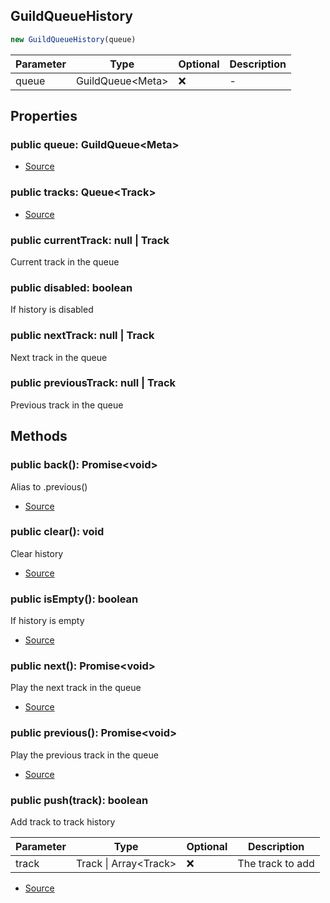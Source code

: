 ## GuildQueueHistory

```typescript
new GuildQueueHistory(queue)
```
| Parameter | Type | Optional | Description |
| ----------- | ----------- | ----------- | ----------- |
| queue | GuildQueue\<Meta> | ❌ | - |

## Properties
### public  queue: GuildQueue\<Meta>
- [Source](https://github.com/Androz2091/discord-player/blob/4177c53/packages/discord-player/src/Structures/GuildQueueHistory.ts#L7)
### public  tracks: Queue\<Track>
- [Source](https://github.com/Androz2091/discord-player/blob/4177c53/packages/discord-player/src/Structures/GuildQueueHistory.ts#L6)
### public  currentTrack: null \| Track
Current track in the queue
### public  disabled: boolean
If history is disabled
### public  nextTrack: null \| Track
Next track in the queue
### public  previousTrack: null \| Track
Previous track in the queue
## Methods
### public  back(): Promise\<void>
Alias to <GuildQueueHistory>.previous()





- [Source](https://github.com/Androz2091/discord-player/blob/4177c53/packages/discord-player/src/Structures/GuildQueueHistory.ts#L92)
### public  clear(): void
Clear history





- [Source](https://github.com/Androz2091/discord-player/blob/4177c53/packages/discord-player/src/Structures/GuildQueueHistory.ts#L58)
### public  isEmpty(): boolean
If history is empty





- [Source](https://github.com/Androz2091/discord-player/blob/4177c53/packages/discord-player/src/Structures/GuildQueueHistory.ts#L41)
### public  next(): Promise\<void>
Play the next track in the queue





- [Source](https://github.com/Androz2091/discord-player/blob/4177c53/packages/discord-player/src/Structures/GuildQueueHistory.ts#L65)
### public  previous(): Promise\<void>
Play the previous track in the queue





- [Source](https://github.com/Androz2091/discord-player/blob/4177c53/packages/discord-player/src/Structures/GuildQueueHistory.ts#L77)
### public  push(track): boolean
Add track to track history




| Parameter | Type | Optional | Description |
| ----------- | ----------- | ----------- | ----------- |
| track | Track \| Array\<Track> | ❌ | The track to add |


- [Source](https://github.com/Androz2091/discord-player/blob/4177c53/packages/discord-player/src/Structures/GuildQueueHistory.ts#L49)